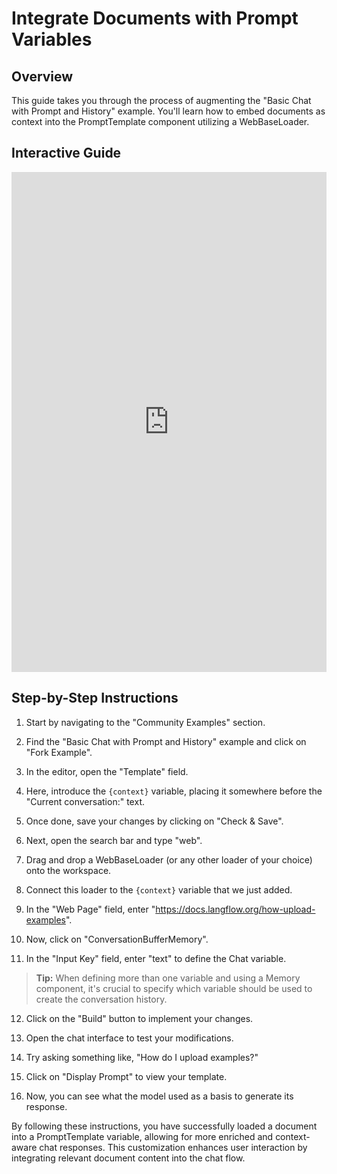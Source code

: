 
# Integrate Documents with Prompt Variables

## Overview

This guide takes you through the process of augmenting the "Basic Chat with Prompt and History" example. You'll learn how to embed documents as context into the PromptTemplate component utilizing a WebBaseLoader.

## Interactive Guide

<iframe
  src="https://app.tango.us/app/embed/76578e84-a700-4b3b-a6ef-8a0350472781?iframe=true"
  sandbox="allow-scripts allow-top-navigation-by-user-activation allow-popups allow-same-origin"
  security="restricted"
  title="Loading a document into a PromptTemplate variable"
  width="100%"
  height="800px"
  referrerpolicy="strict-origin-when-cross-origin"
  frameborder="0"
  webkitallowfullscreen="webkitallowfullscreen"
  mozallowfullscreen="mozallowfullscreen"
  allowfullscreen="allowfullscreen"
></iframe>

## Step-by-Step Instructions

1. Start by navigating to the "Community Examples" section.

2. Find the "Basic Chat with Prompt and History" example and click on "Fork Example".

3. In the editor, open the "Template" field.

4. Here, introduce the `{context}` variable, placing it somewhere before the "Current conversation:" text.

5. Once done, save your changes by clicking on "Check & Save".

6. Next, open the search bar and type "web".

7. Drag and drop a WebBaseLoader (or any other loader of your choice) onto the workspace.

8. Connect this loader to the `{context}` variable that we just added.

9. In the "Web Page" field, enter "https://docs.langflow.org/how-upload-examples".

10. Now, click on "ConversationBufferMemory".

11. In the "Input Key" field, enter "text" to define the Chat variable.

> **Tip:** When defining more than one variable and using a Memory component, it's crucial to specify which variable should be used to create the conversation history.

12. Click on the "Build" button to implement your changes.

13. Open the chat interface to test your modifications.

14. Try asking something like, "How do I upload examples?"

15. Click on "Display Prompt" to view your template.

16. Now, you can see what the model used as a basis to generate its response.

By following these instructions, you have successfully loaded a document into a PromptTemplate variable, allowing for more enriched and context-aware chat responses. This customization enhances user interaction by integrating relevant document content into the chat flow.
